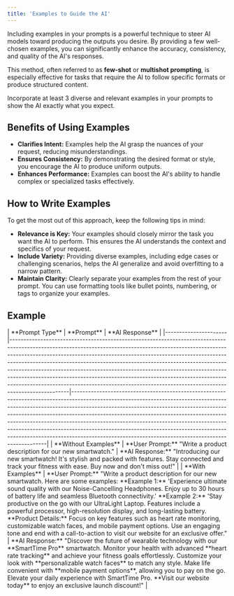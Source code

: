 ```yaml
---
title: 'Examples to Guide the AI'
---
```


Including examples in your prompts is a powerful technique to steer AI models toward producing the outputs you desire. By providing a few well-chosen examples, you can significantly enhance the accuracy, consistency, and quality of the AI's responses. 

This method, often referred to as **few-shot** or **multishot prompting**, is especially effective for tasks that require the AI to follow specific formats or produce structured content.

<Info> Incorporate at least 3 diverse and relevant examples in your prompts to show the AI exactly what you expect.</Info>

## Benefits of Using Examples

- **Clarifies Intent:** Examples help the AI grasp the nuances of your request, reducing misunderstandings.
- **Ensures Consistency:** By demonstrating the desired format or style, you encourage the AI to produce uniform outputs.
- **Enhances Performance:** Examples can boost the AI's ability to handle complex or specialized tasks effectively.

## How to Write Examples

To get the most out of this approach, keep the following tips in mind:

- **Relevance is Key:** Your examples should closely mirror the task you want the AI to perform. This ensures the AI understands the context and specifics of your request.
- **Include Variety:** Providing diverse examples, including edge cases or challenging scenarios, helps the AI generalize and avoid overfitting to a narrow pattern.
- **Maintain Clarity:** Clearly separate your examples from the rest of your prompt. You can use formatting tools like bullet points, numbering, or tags to organize your examples.

## Example

<AccordionGroup>
<Accordion title="Product Description Prompt">
| **Prompt Type**      | **Prompt**                                                                                                                                                                                                                                                                                                                                                                                                                                                                                                                                                                            | **AI Response**                                                                                                                                                                                                                                                                                                                                                                                                                                                                                                                                         |
|----------------------|---------------------------------------------------------------------------------------------------------------------------------------------------------------------------------------------------------------------------------------------------------------------------------------------------------------------------------------------------------------------------------------------------------------------------------------------------------------------------------------------------------------------------------------------------------------------------------------|---------------------------------------------------------------------------------------------------------------------------------------------------------------------------------------------------------------------------------------------------------------------------------------------------------------------------------------------------------------------------------------------------------------------------------------------------------------------------------------------------------------------------------------------------------|
| **Without Examples** | **User Prompt:** "Write a product description for our new smartwatch."                                                                                                                                                                                                                                                                                                                                                                                                                                                                                                                | **AI Response:** "Introducing our new smartwatch! It's stylish and packed with features. Stay connected and track your fitness with ease. Buy now and don't miss out!"                                                                                                                                                                                                                                                                                                                                                                                   |
| **With Examples**    | **User Prompt:** "Write a product description for our new smartwatch. Here are some examples: **Example 1:** 'Experience ultimate sound quality with our Noise-Cancelling Headphones. Enjoy up to 30 hours of battery life and seamless Bluetooth connectivity.' **Example 2:** 'Stay productive on the go with our UltraLight Laptop. Features include a powerful processor, high-resolution display, and long-lasting battery. **Product Details:** Focus on key features such as heart rate monitoring, customizable watch faces, and mobile payment options. Use an engaging tone and end with a call-to-action to visit our website for an exclusive offer." | **AI Response:** "Discover the future of wearable technology with our **SmartTime Pro** smartwatch. Monitor your health with advanced **heart rate tracking** and achieve your fitness goals effortlessly. Customize your look with **personalizable watch faces** to match any style. Make life convenient with **mobile payment options**, allowing you to pay on the go. Elevate your daily experience with SmartTime Pro. **Visit our website today** to enjoy an exclusive launch discount!" |
</Accordion>
</AccordionGroup>

